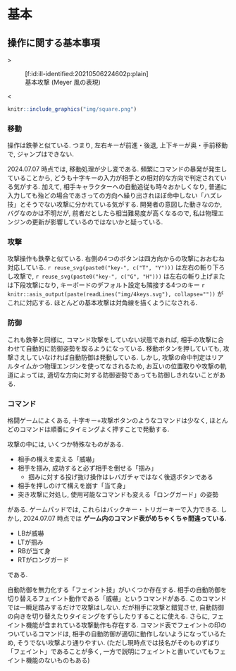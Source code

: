 
# 基本

## 操作に関する基本事項

`><figure class="figure-image figure-image-fotolife" title="基本攻撃 (Meyer 風の表現)">[f:id:ill-identified:20210506224602p:plain]<figcaption>基本攻撃 (Meyer 風の表現)</figcaption></figure><`{=html}

```r
knitr::include_graphics("img/square.png")
```


### 移動

操作は鉄拳と似ている. つまり, 左右キーが前進・後退, 上下キーが奥・手前移動で, ジャンプはできない.

2024.07.07 時点では, 移動処理が少し変である. 頻繁にコマンドの暴発が発生していることから, どうも十字キーの入力が相手との相対的な方向で判定されている気がする. 加えて, 相手キャラクターへの自動追従も時々おかしくなり, 普通に入力しても殆どの場合であさっての方向へ繰り出されほぼ命中しない「ハズレ技」とそうでない攻撃に分かれている気がする. 開発者の意図した動きなのか, バグなのかは不明だが, 前者だとしたら相当難易度が高くなるので, 私は物理エンジンの更新が影響しているのではないかと疑っている.


### 攻撃

攻撃操作も鉄拳と似ている. 右側の4つのボタンは四方向からの攻撃におおむね対応している. `r reuse_svg(paste0("key-", c("T", "Y")))` は左右の斬り下ろし攻撃で, `r reuse_svg(paste0("key-", c("G", "H")))` は左右の斬り上げまたは下段攻撃になり, キーボードのデフォルト設定も隣接する4つのキー `r knitr::asis_output(paste(readLines("img/4keys.svg"), collapse=""))` がこれに対応する. ほとんどの基本攻撃は対角線を描くようになされる.


### 防御

これも鉄拳と同様に, コマンド攻撃をしていない状態であれば, 相手の攻撃に合わせて自動的に防御姿勢を取るようになっている. 移動ボタンを押していても, 攻撃さえしていなければ自動防御は発動している. しかし, 攻撃の命中判定はリアルタイムかつ物理エンジンを使ってなされるため, お互いの位置取りや攻撃の軌道によっては, 適切な方向に対する防御姿勢であっても防御しきれないことがある.


### コマンド

格闘ゲームによくある, 十字キー+攻撃ボタンのようなコマンドは少なく, ほとんどのコマンドは順番にタイミングよく押すことで発動する.

攻撃の中には, いくつか特殊なものがある.

* 相手の構えを変える「威嚇」
* 相手を掴み, 成功すると必ず相手を倒せる「掴み」
    * 掴みに対する投げ抜け操作はレバガチャではなく後退ボタンである
* 相手を押しのけて構えを崩す「当て身」
* 突き攻撃に対処し, 使用可能なコマンドも変える「ロングガード」の姿勢

がある. ゲームパッドでは, これらはバックキー・トリガーキーで入力できる. しかし,  2024.07.07 時点では **ゲーム内のコマンド表がめちゃくちゃ間違っている**.

* LBが威嚇
* LTが掴み
* RBが当て身
* RTがロングガード

である.

自動防御を無力化する「フェイント技」がいくつか存在する. 相手の自動防御を切り替えるフェイント動作である「威嚇」というコマンドがある. このコマンドでは一瞬足踏みするだけで攻撃はしない. だが相手に攻撃と錯覚させ, 自動防御の向きを切り替えたりタイミングをずらしたりすることに使える. さらに, フェイント機能が含まれている攻撃動作も存在する. コマンド表でフェイントの印のついているコマンドは, 相手の自動防御が適切に動作しないようになっているため, そうでない攻撃より通りやすい.  (ただし現時点では技名がそのものずばり「フェイント」であることが多く, 一方で説明にフェイントと書いていてもフェイント機能のないものもある)
